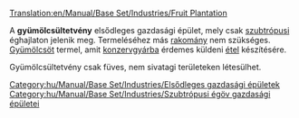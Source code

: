 [[Translation:en/Manual/Base Set/Industries/Fruit Plantation]]

{{hu/Manual/Base Set/Industries/Gazdasági épületek|kép=en/Manual/Base Set/Industries/Fruitplantation.png
|név=Gyümölcsültetvény
|klíma=[[hu/Manual/Éghajlatok#szubtropusi|szubtrópusi]]
|elfogad=---
|előállít=[[hu/Manual/Base Set/Cargos/Gyümölcs|gyümölcsöt]]
}}
A '''gyümölcsültetvény''' elsődleges gazdasági épület, mely csak [[hu/Manual/Éghajlatok#szubtropusi|szubtrópusi]] éghajlaton jelenik meg. Termeléséhez más [[hu/Manual/Rakomány|rakomány]] nem szükséges. [[hu/Gyümülcs|Gyümölcsöt]] termel, amit [[hu/Manual/Base Set/Industries/Konzervgyár|konzervgyárba]] érdemes küldeni [[hu/Manual/Base Set/Cargos/Étel|étel]] készítésére. 

Gyümölcsültetvény csak füves, nem sivatagi területeken létesülhet.

{{hu/Manual/Base Set/Industries/Navbox Gazdasági épületek}}

[[Category:hu/Manual/Base Set/Industries/Elsődleges gazdasági épületek]]
[[Category:hu/Manual/Base Set/Industries/Szubtrópusi égöv gazdasági épületei]]